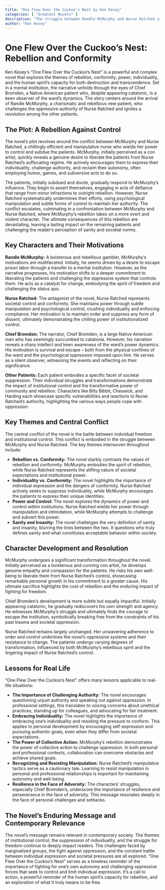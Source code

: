 ```yaml
---
title: "One Flew Over the Cuckoo's Nest by Ken Kesey"
categories: [ "Greatest Novels" ]
description: "The struggle between Randle McMurphy and Nurse Ratched in a mental institution."
author: "Ken Kesey"
---
```

# One Flew Over the Cuckoo's Nest: Rebellion and Conformity

Ken Kesey's "One Flew Over the Cuckoo's Nest" is a powerful and complex novel that explores the themes of rebellion, conformity, power, individuality, and the human spirit's capacity for both destruction and transcendence. Set in a mental institution, the narrative unfolds through the eyes of Chief Bromden, a Native American patient who, despite appearing catatonic, is a keen observer of the ward's dynamics.  The story centers around the arrival of Randle McMurphy, a charismatic and rebellious new patient, who challenges the oppressive authority of Nurse Ratched and ignites a revolution among the other patients.


## The Plot: A Rebellion Against Control

The novel’s plot revolves around the conflict between McMurphy and Nurse Ratched, a chillingly efficient and manipulative nurse who wields her power to control and subdue the patients. McMurphy, initially perceived as a con artist, quickly reveals a genuine desire to liberate the patients from Nurse Ratched's suffocating regime. He actively encourages them to express their individuality, challenge authority, and reclaim their autonomy, often employing humor, games, and subversive acts to do so.

The patients, initially subdued and docile, gradually respond to McMurphy’s influence. They begin to assert themselves, engaging in acts of defiance that range from minor infractions to outright rebellion. However, Nurse Ratched systematically undermines their efforts, using psychological manipulation and subtle forms of control to maintain her authority. The conflict escalates, culminating in a confrontation between McMurphy and Nurse Ratched, where McMurphy's rebellion takes on a more overt and violent character. The ultimate consequences of this rebellion are devastating, leaving a lasting impact on the remaining patients and challenging the reader's perception of sanity and societal norms.


## Key Characters and Their Motivations

**Randle McMurphy:**  A boisterous and rebellious gambler, McMurphy's motivations are multifaceted. Initially, he seems driven by a desire to escape prison labor through a transfer to a mental institution. However, as the narrative progresses, his motivation shifts to a deeper commitment to liberating the patients and challenging the oppressive system that controls them.  He acts as a catalyst for change, embodying the spirit of freedom and challenging the status quo.

**Nurse Ratched:** The antagonist of the novel, Nurse Ratched represents societal control and conformity. She maintains power through subtle manipulation and psychological control, crushing individuality and enforcing compliance. Her motivation is to maintain order and suppress any form of dissent, ultimately demonstrating the chilling power of institutionalized control.

**Chief Bromden:** The narrator, Chief Bromden, is a large Native American man who has seemingly succumbed to catatonia. However, his narration reveals a sharp intellect and keen awareness of the ward's power dynamics.  His motivation is survival and escape – both from the physical confines of the ward and the psychological oppression imposed upon him. He serves as a silent observer, witnessing the events and reflecting on their significance.

**Other Patients:**  Each patient embodies a specific facet of societal suppression.  Their individual struggles and transformations demonstrate the impact of institutional control and the transformative power of community and rebellion.  Characters like Billy Bibbit, Cheswick, and Harding each showcase specific vulnerabilities and reactions to Nurse Ratched's authority, highlighting the various ways people cope with oppression.


## Key Themes and Central Conflict

The central conflict of the novel is the battle between individual freedom and institutional control. This conflict is embodied in the struggle between McMurphy and Nurse Ratched.  The key themes interwoven throughout include:

* **Rebellion vs. Conformity:**  The novel starkly contrasts the values of rebellion and conformity. McMurphy embodies the spirit of rebellion, while Nurse Ratched represents the stifling nature of societal expectations and institutional power.
* **Individuality vs. Conformity:** The novel highlights the importance of individual expression and the dangers of conformity. Nurse Ratched actively seeks to suppress individuality, while McMurphy encourages the patients to express their unique identities.
* **Power and Control:**  The novel explores the dynamics of power and control within institutions. Nurse Ratched wields her power through manipulation and intimidation, while McMurphy attempts to challenge and subvert this power.
* **Sanity and Insanity:** The novel challenges the very definition of sanity and insanity, blurring the lines between the two.  It questions who truly defines sanity and what constitutes acceptable behavior within society.


## Character Development and Resolution

McMurphy undergoes a significant transformation throughout the novel. Initially perceived as a boisterous and cunning con artist, he develops genuine empathy and compassion for the patients. He risks his own well-being to liberate them from Nurse Ratched's control, showcasing remarkable personal growth in his commitment to a greater cause. His ultimate sacrifice highlights the cost of rebellion and the enduring impact of fighting for freedom.

Chief Bromden's development is more subtle but equally impactful. Initially appearing catatonic, he gradually rediscovers his own strength and agency. He witnesses McMurphy's struggle and ultimately finds the courage to escape the institution, symbolically breaking free from the constraints of his past trauma and societal oppression.

Nurse Ratched remains largely unchanged. Her unwavering adherence to order and control underlines the novel’s oppressive systems and their resistance to change. The patients undergo varying degrees of transformation, influenced by both McMurphy's rebellious spirit and the lingering impact of Nurse Ratched's control.


## Lessons for Real Life

"One Flew Over the Cuckoo's Nest" offers many lessons applicable to real-life situations:

* **The Importance of Challenging Authority:** The novel encourages questioning unjust authority and speaking out against oppression.  In professional settings, this translates to voicing concerns about unethical practices, standing up for colleagues, and advocating for fair treatment.
* **Embracing Individuality:**  The novel highlights the importance of embracing one's individuality and resisting the pressure to conform.  This applies to personal development by encouraging self-expression and pursuing authentic goals, even when they differ from societal expectations.
* **The Power of Collective Action:** McMurphy’s rebellion demonstrates the power of collective action to challenge oppression.  In both personal and professional contexts, collaboration can overcome obstacles and achieve shared goals.
* **Recognizing and Resisting Manipulation:** Nurse Ratched’s manipulative tactics serve as a cautionary tale. Learning to resist manipulation in personal and professional relationships is important for maintaining autonomy and well-being.
* **Resilience in the Face of Adversity:**  The characters' struggles, especially Chief Bromden's, underscore the importance of resilience and perseverance in the face of adversity.  This message resonates deeply in the face of personal challenges and setbacks.

## The Novel's Enduring Message and Contemporary Relevance

The novel's message remains relevant in contemporary society. The themes of institutional control, the suppression of individuality, and the struggle for freedom continue to deeply impact readers. The challenges faced by marginalized groups, the fight against oppression, and the constant battle between individual expression and societal pressures are all explored.  "One Flew Over the Cuckoo's Nest" serves as a timeless reminder of the importance of fighting for one's own autonomy and challenging oppressive forces that seek to control and limit individual expression.  It's a call to action, a powerful reminder of the human spirit’s capacity for rebellion, and an exploration of what it truly means to be free.

